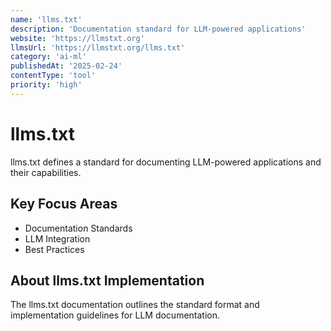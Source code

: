 ```yaml
---
name: 'llms.txt'
description: 'Documentation standard for LLM-powered applications'
website: 'https://llmstxt.org'
llmsUrl: 'https://llmstxt.org/llms.txt'
category: 'ai-ml'
publishedAt: '2025-02-24'
contentType: 'tool'
priority: 'high'
---
```


# llms.txt

llms.txt defines a standard for documenting LLM-powered applications and their capabilities.

## Key Focus Areas

- Documentation Standards
- LLM Integration
- Best Practices

## About llms.txt Implementation

The llms.txt documentation outlines the standard format and implementation guidelines for LLM documentation.
